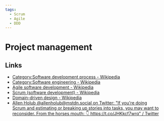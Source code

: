 ```yaml
---
tags:
  - Scrum
  - Agile
  - DDD
---
```


# Project management

## Links

- [Category:Software development process - Wikipedia](https://en.wikipedia.org/wiki/Category:Software_development_process)
- [Category:Software engineering - Wikipedia](https://en.wikipedia.org/wiki/Category:Software_engineering)
- [Agile software development - Wikipedia](https://en.wikipedia.org/wiki/Agile_software_development)
- [Scrum (software development) - Wikipedia](<https://en.wikipedia.org/wiki/Scrum_(software_development)>)
- [Domain-driven design - Wikipedia](https://en.wikipedia.org/wiki/Domain-driven_design)
- [Allen Holub @allenholub@mstdn.social on Twitter: "If you're doing Scrum and estimating or breaking up stories into tasks, you may want to reconsider. From the horses mouth: 👇 https://t.co/JHKkcf7wrq" / Twitter](https://twitter.com/allenholub/status/1547269599359447040?s=20&t=n1sU5Rmq829VXodGj0EHuw)
